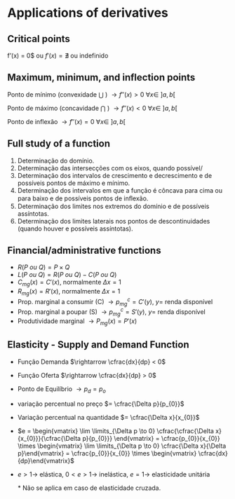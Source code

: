 # Applications of derivatives

## Critical points

f'(x) = 0$ ou $f'(x) = \nexists$ ou indefinido

## Maximum, minimum, and inflection points

Ponto de mínimo (convexidade $\bigcup$ ) $\rightarrow f''(x) > 0 \ \forall x \in \ ]a, b[$

Ponto de máximo (concavidade $\bigcap$ ) $\rightarrow f''(x) < 0 \ \forall x \in \ ]a, b[$

Ponto de inflexão $\rightarrow f''(x) = 0 \ \forall x \in \ ]a, b[$

## Full study of a function

1. Determinação do domínio.
2. Determinação das intersecções com os eixos, quando possível/
3. Determinação dos intervalos de crescimento e decrescimento e de possíveis pontos de máximo e mínimo.
4. Determinação dos intervalos em que a função é côncava para cima ou para baixo e de possíveis pontos de inﬂexão.
5. Determinação dos limites nos extremos do domínio e de possíveis assíntotas.
6. Determinação dos limites laterais nos pontos de descontinuidades (quando houver e possíveis assíntotas).

## Financial/administrative functions

* $R(P \ ou \ Q) = P \times Q$
* $L(P \ ou \ Q) = R(P \ ou \ Q) - C (P \ ou \ Q)$
* $C_{mg}(x) = C'(x)$, normalmente $\Delta x = 1$
* $R_{mg}(x) = R'(x)$, normalmente $\Delta x = 1$
* Prop. marginal a consumir (C) $\rightarrow p^{c}_{mg} = C'(y)$, $y =$ renda disponível
* Prop. marginal a poupar (S) $\rightarrow  p^{c}_{mg} = S'(y)$, $y =$ renda disponível
* Produtividade marginal $\rightarrow P_{mg}(x) = P'(x)$

## Elasticity - Supply and Demand Function

* Função Demanda $\rightarrow \cfrac{dx}{dp} < 0$
* Função Oferta $\rightarrow \cfrac{dx}{dp} > 0$
* Ponto de Equilíbrio $\rightarrow p_{d} = p_{o}$
* variação percentual no preço $= \cfrac{\Delta p}{p_{0}}$
* Variação percentual na quantidade $= \cfrac{\Delta x}{x_{0}}$ 
* $e = \begin{vmatrix} \lim \limits_{\Delta p \to 0} \cfrac{\cfrac{\Delta x}{x_{0}}}{\cfrac{\Delta p}{p_{0}}} \end{vmatrix} = \cfrac{p_{0}}{x_{0}} \times \begin{vmatrix} \lim \limits_{\Delta p \to 0} \cfrac{\Delta x}{\Delta p}\end{vmatrix} = \cfrac{p_{0}}{x_{0}} \times \begin{vmatrix} \cfrac{dx}{dp}\end{vmatrix}$
* $e > 1 \rightarrow$ elástica, $0 < e > 1 \rightarrow$ inelástica, $e = 1 \rightarrow$ elasticidade unitária
    
    \* Não se aplica em caso de elasticidade cruzada.
